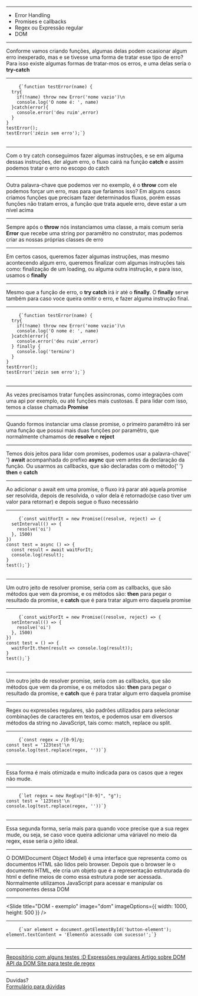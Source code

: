 

<Intro title="Errors, Promises, Regex e DOM" image="coding" />

---

<Slide title="O que vamos ver hoje?">
  <ul>
    <Appear>
      <li>Error Handling</li>
      <li>Promises e callbacks</li>
      <li>Regex ou Expressão regular</li>
      <li>DOM</li>
    </Appear>
  </ul>
</Slide>

---

<Slide title="Error handling">
  <span>
    Conforme vamos criando funções, algumas delas podem ocasionar algum erro
    inexperado, mas e se tivesse uma forma de tratar esse tipo de erro? Para
    isso existe algumas formas de tratar-mos os erros, e uma delas seria o
    <b> try-catch</b>
  </span>
</Slide>

---

<Slide title="Try-catch - Exemplo">
  <pre>
    <code>{`function testError(name) {
  try{
    if(!name) throw new Error('nome vazio')\n
    console.log('O nome é: ', name)
  }catch(error){
    console.error('deu ruim',error)
  }
}
testError();
testError('zézin sem erro');`}</code>
  </pre>
</Slide>

---

<Slide title="Error handling - catch">
  <span>
    Com o try catch conseguimos fazer algumas instruções, e se em alguma dessas
    instruções, der algum erro, o fluxo cairá na função <b>catch</b> e assim
    podemos tratar o erro no escopo do catch
  </span>
</Slide>

---

<Slide title="Error handling - throw">
  <span>
    Outra palavra-chave que podemos ver no exemplo, é o <b>throw</b> com ele
    podemos forçar um erro, mas para que faríamos isso? Em alguns casos criamos
    funções que precisam fazer determinados fluxos, porém essas funções não
    tratam erros, a função que trata aquele erro, deve estar a um nível acima
  </span>
</Slide>

---

<Slide title="Error handling - throw">
  <span>
    Sempre após o <b>throw</b> nós instanciamos uma classe, a mais comum seria
    <b> Error</b> que recebe uma string por paramêtro no construtor, mas podemos
    criar as nossas próprias classes de erro
  </span>
</Slide>

---

<Slide title="Error handling - finally">
  <span>
    Em certos casos, queremos fazer algumas instruções, mas mesmo acontecendo
    algum erro, queremos finalizar com algumas instruções tais como: finalização
    de um loading, ou alguma outra instrução, e para isso, usamos o
    <b> finally</b>
  </span>
</Slide>

---

<Slide title="Error handling - finally">
  <span>
    Mesmo que a função de erro, o <b>try catch</b> irá ir até o <b>finally</b>.
    O <b>finally</b>
    serve também para caso voce queira omitir o erro, e fazer alguma instrução final.
  </span>
</Slide>

---

<Slide title="Try-catch - Exemplo 2">
  <pre>
    <code>{`function testError(name) {
  try{
    if(!name) throw new Error('nome vazio')\n
    console.log('O nome é: ', name)
  }catch(error){
    console.error('deu ruim',error)
  } finally {
    console.log('termino')
  }
}
testError();
testError('zézin sem erro');`}</code>
  </pre>
</Slide>

---

<Slide title="Promises e callbacks">
  <span>
    As vezes precisamos tratar funções assíncronas, como integrações com uma api
    por exemplo, ou até funções mais custosas. E para lidar com isso, temos a
    classe chamada <b>Promise</b>
  </span>
</Slide>

---

<Slide title="Promises e callbacks">
  <span>
    Quando formos instanciar uma classe promise, o primeiro paramêtro irá ser
    uma função que possui mais duas funções por paramêtro, que normalmente
    chamamos de <b>resolve</b> e <b>reject</b>
  </span>
</Slide>

---

<Slide title="Promises e callbacks">
  <span>
    Temos dois jeitos para lidar com promises, podemos usar a palavra-chave{' '}
    <b>await</b> acompanhada do prefixo <b>async</b> que vem antes da declaração
    da função. Ou usarmos as callbacks, que são declaradas com o método{' '}
    <b>then</b> e <b>catch</b>
  </span>
</Slide>

---

<Slide title="Promises - async-await">
  <span>
    Ao adicionar o await em uma promise, o fluxo irá parar até aquela promise
    ser resolvida, depois de resolvida, o valor dela é retornado(se caso tiver
    um valor para retornar) e depois segue o fluxo necessário
  </span>
</Slide>

---

<Slide title="Promises async-await - Exemplo">
  <pre>
    <code>{`const waitForIt = new Promise((resolve, reject) => {
  setInterval(() => {
    resolve('oi')
  }, 1500)
})
const test = async () => {
  const result = await waitForIt;
  console.log(result);
}
test();`}</code>
  </pre>
</Slide>

---

<Slide title="Promises - callback">
  <span>
    Um outro jeito de resolver promise, seria com as callbacks, que são métodos
    que vem da promise, e os métodos são: <b>then</b> para pegar o resultado da
    promise, e <b>catch</b> que é para tratar algum erro daquela promise
  </span>
</Slide>

---

<Slide title="Promises callback - Exemplo">
  <pre>
    <code>{`const waitForIt = new Promise((resolve, reject) => {
  setInterval(() => {
    resolve('oi')
  }, 1500)
})
const test = () => {
  waitForIt.then(result => console.log(result));
}
test();`}</code>
  </pre>
</Slide>

---

<Slide title="Promises - callback">
  <span>
    Um outro jeito de resolver promise, seria com as callbacks, que são métodos
    que vem da promise, e os métodos são: <b>then</b> para pegar o resultado da
    promise, e <b>catch</b> que é para tratar algum erro daquela promise
  </span>
</Slide>

---

<Slide title="Regex ou Expressão regular">
  <span>
    Regex ou expressões regulares, são padrões utilizados para selecionar
    combinações de caracteres em textos, e podemos usar em diversos métodos da
    string no JavaScript, tais como: match, replace ou split.
  </span>
</Slide>

---

<Slide title="Regex ou Expressão regular - Exemplo">
  <pre>
    <code>{`const regex = /[0-9]/g;
const test = '123test'\n
console.log(test.replace(regex, ''))`}</code>
  </pre>
</Slide>

---

<Slide title="Regex ou Expressão regular">
  <span>
    Essa forma é mais otimizada e muito indicada para os casos que a regex não
    mude.
  </span>
</Slide>

---

<Slide title="Regex ou Expressão regular - Exemplo">
  <pre>
    <code>{`let regex = new RegExp("[0-9]", "g");
const test = '123test'\n
console.log(test.replace(regex, ''))`}</code>
  </pre>
</Slide>

---

<Slide title="Regex ou Expressão regular">
  <span>
    Essa segunda forma, seria mais para quando voce precise que a sua regex
    mude, ou seja, se caso voce queira adicionar uma váriavel no meio da regex,
    esse seria o jeito ideal.
  </span>
</Slide>

---

<Slide title="DOM">
  <span>
    O DOM(Document Object Model) é uma interface que representa como os
    documentos HTML são lidos pelo browser. Depois que o browser le o documento
    HTML, ele cria um objeto que é a representação estruturada do html e define
    meios de como essa estrutura pode ser acessada. Normalmente utilizamos
    JavaScript para acessar e manipular os componentes dessa DOM
  </span>
</Slide>

---

<Slide
  title="DOM - exemplo"
  image="dom"
  imageOptions={{ width: 1000, height: 500 }}
/>

---

<Slide title="DOM - Exemplo">
  <pre>
    <code>{`var element = document.getElementById('button-element');
element.textContent = 'Elemento acessado com sucesso!';`}</code>
  </pre>
</Slide>

---

<Slide title="Referências">
  <a href="https://github.com/DavidDimon/awari-tests">
    Repositório com alguns testes :D
  </a>
  <a href="https://developer.mozilla.org/pt-BR/docs/Web/JavaScript/Guide/Regular_Expressions">
    Expressões regulares
  </a>
  <a href="https://tableless.com.br/entendendo-o-dom-document-object-model/">
    Artigo sobre DOM
  </a>
  <a href="https://developer.mozilla.org/pt-BR/docs/Web/API/Document_Object_Model">
    API da DOM
  </a>
  <a href="https://regexr.com/">Site para teste de regex</a>
</Slide>

---

<Slide title="Isso é tudo pessoal!">
  Duvidas?
  <br />
  <a href="https://forms.gle/NE5p3juqxmDaXyj3A">Formulário para dúvidas</a>
</Slide>
